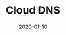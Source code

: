 ---
title: 'Cloud DNS'
date: '2020-01-10'
field: google-cloud
area: fundamentals
slug: cloud-dns
category: no category
draft: True
tags: []
---
